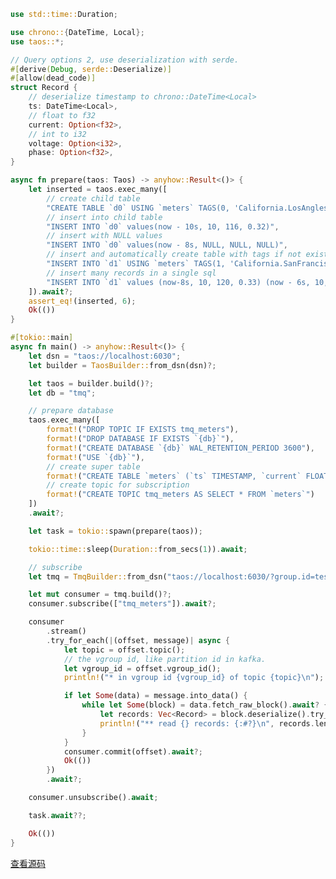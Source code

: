 ```rust
use std::time::Duration;

use chrono::{DateTime, Local};
use taos::*;

// Query options 2, use deserialization with serde.
#[derive(Debug, serde::Deserialize)]
#[allow(dead_code)]
struct Record {
    // deserialize timestamp to chrono::DateTime<Local>
    ts: DateTime<Local>,
    // float to f32
    current: Option<f32>,
    // int to i32
    voltage: Option<i32>,
    phase: Option<f32>,
}

async fn prepare(taos: Taos) -> anyhow::Result<()> {
    let inserted = taos.exec_many([
        // create child table
        "CREATE TABLE `d0` USING `meters` TAGS(0, 'California.LosAngles')",
        // insert into child table
        "INSERT INTO `d0` values(now - 10s, 10, 116, 0.32)",
        // insert with NULL values
        "INSERT INTO `d0` values(now - 8s, NULL, NULL, NULL)",
        // insert and automatically create table with tags if not exists
        "INSERT INTO `d1` USING `meters` TAGS(1, 'California.SanFrancisco') values(now - 9s, 10.1, 119, 0.33)",
        // insert many records in a single sql
        "INSERT INTO `d1` values (now-8s, 10, 120, 0.33) (now - 6s, 10, 119, 0.34) (now - 4s, 11.2, 118, 0.322)",
    ]).await?;
    assert_eq!(inserted, 6);
    Ok(())
}

#[tokio::main]
async fn main() -> anyhow::Result<()> {
    let dsn = "taos://localhost:6030";
    let builder = TaosBuilder::from_dsn(dsn)?;

    let taos = builder.build()?;
    let db = "tmq";

    // prepare database
    taos.exec_many([
        format!("DROP TOPIC IF EXISTS tmq_meters"),
        format!("DROP DATABASE IF EXISTS `{db}`"),
        format!("CREATE DATABASE `{db}` WAL_RETENTION_PERIOD 3600"),
        format!("USE `{db}`"),
        // create super table
        format!("CREATE TABLE `meters` (`ts` TIMESTAMP, `current` FLOAT, `voltage` INT, `phase` FLOAT) TAGS (`groupid` INT, `location` BINARY(24))"),
        // create topic for subscription
        format!("CREATE TOPIC tmq_meters AS SELECT * FROM `meters`")
    ])
    .await?;

    let task = tokio::spawn(prepare(taos));

    tokio::time::sleep(Duration::from_secs(1)).await;

    // subscribe
    let tmq = TmqBuilder::from_dsn("taos://localhost:6030/?group.id=test")?;

    let mut consumer = tmq.build()?;
    consumer.subscribe(["tmq_meters"]).await?;

    consumer
        .stream()
        .try_for_each(|(offset, message)| async {
            let topic = offset.topic();
            // the vgroup id, like partition id in kafka.
            let vgroup_id = offset.vgroup_id();
            println!("* in vgroup id {vgroup_id} of topic {topic}\n");

            if let Some(data) = message.into_data() {
                while let Some(block) = data.fetch_raw_block().await? {
                    let records: Vec<Record> = block.deserialize().try_collect()?;
                    println!("** read {} records: {:#?}\n", records.len(), records);
                }
            }
            consumer.commit(offset).await?;
            Ok(())
        })
        .await?;

    consumer.unsubscribe().await;

    task.await??;

    Ok(())
}

```

[查看源码](https://github.com/taosdata/TDengine/blob/main/docs/examples/rust/nativeexample/examples/subscribe_demo.rs)
